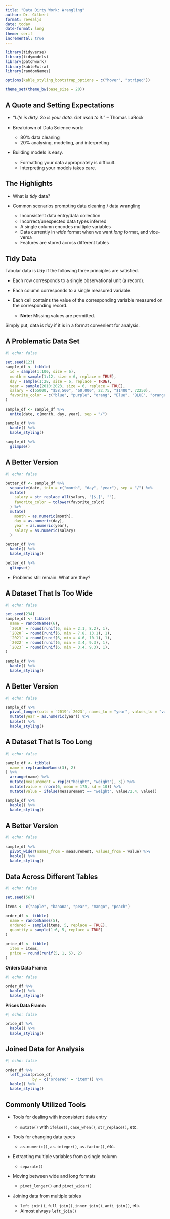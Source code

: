 ```yaml
---
title: "Data Dirty Work: Wrangling"
author: Dr. Gilbert
format: revealjs
date: today
date-format: long
theme: serif
incremental: true
---
```


```r
library(tidyverse)
library(tidymodels)
library(patchwork)
library(kableExtra)
library(randomNames)

options(kable_styling_bootstrap_options = c("hover", "striped"))

theme_set(theme_bw(base_size = 20))
```

## A Quote and Setting Expectations

+ "*Life is dirty. So is your data. Get used to it.*" -- Thomas LaRock

+ Breakdown of Data Science work:

  + 80% data cleaning
  + 20% analysing, modeling, and interpreting

+ Building models is easy.

  + Formatting your data appropriately is difficult.
  + Interpreting your models takes care.

## The Highlights

+ What is *tidy* data?
+ Common scenarios prompting data cleaning / data wrangling

  + Inconsistent data entry/data collection
  + Incorrect/unexpected data types inferred
  + A single column encodes multiple variables
  + Data currently in *wide* format when we want *long* format, and vice-versa
  + Features are stored across different tables

## Tidy Data

Tabular data is *tidy* if the following three principles are satisfied.

+ Each row corresponds to a single observational unit (a record).
+ Each column corresponds to a single measured variable.
+ Each cell contains the value of the corresponding variable measured on the corresponding record.

  + **Note:** Missing values are permitted.

Simply put, data is *tidy* if it is in a format convenient for analysis.

## A Problematic Data Set {.scrollable}

```r
#| echo: false

set.seed(123)
sample_df <- tibble(
  id = sample(1:100, size = 6),
  month = sample(1:12, size = 6, replace = TRUE),
  day = sample(1:28, size = 6, replace = TRUE),
  year = sample(2010:2023, size = 6, replace = TRUE),
  salary = c(55000, "$58,500", "60,000", 22.75, "$1400", 72250),
  favorite_color = c("blue", "purple", "orang", "Blue", "BLUE", "orange")
)

sample_df <- sample_df %>%
  unite(date, c(month, day, year), sep = "/")

sample_df %>%
  kable() %>%
  kable_styling()

sample_df %>% 
  glimpse()
```

## A Better Version {.scrollable}

```r
#| echo: false

better_df <- sample_df %>%
  separate(date, into = c("month", "day", "year"), sep = "/") %>%
  mutate(
    salary = str_replace_all(salary, "[$,]", ""),
    favorite_color = tolower(favorite_color)
  ) %>%
  mutate(
    month = as.numeric(month),
    day = as.numeric(day),
    year = as.numeric(year),
    salary = as.numeric(salary)
  ) 

better_df %>%
  kable() %>%
  kable_styling()

better_df %>%
  glimpse()
```

+ Problems still remain. What are they?

## A Dataset That Is Too Wide

```r
#| echo: false

set.seed(234)
sample_df <- tibble(
  name = randomNames(6),
  `2019` = round(runif(6, min = 2.1, 8.2), 1),
  `2020` = round(runif(6, min = 7.8, 13.1), 1),
  `2021` = round(runif(6, min = 4.6, 10.1), 1),
  `2022` = round(runif(6, min = 3.4, 9.3), 1),
  `2023` = round(runif(6, min = 3.4, 9.3), 1),
)

sample_df %>%
  kable() %>%
  kable_styling()
```

## A Better Version {.scrollable}

```r
#| echo: false

sample_df %>%
  pivot_longer(cols = `2019`:`2023`, names_to = "year", values_to = "value") %>%
  mutate(year = as.numeric(year)) %>%
  kable() %>%
  kable_styling()
```

## A Dataset That Is Too Long

```r
#| echo: false

sample_df <- tibble(
  name = rep(randomNames(3), 2)
) %>%
  arrange(name) %>%
  mutate(measurement = rep(c("height", "weight"), 3)) %>%
  mutate(value = rnorm(6, mean = 175, sd = 10)) %>%
  mutate(value = ifelse(measurement == "weight", value/2.4, value))

sample_df %>%
  kable() %>%
  kable_styling()
```

## A Better Version

```r
#| echo: false

sample_df %>%
  pivot_wider(names_from = measurement, values_from = value) %>%
  kable() %>%
  kable_styling()
```

## Data Across Different Tables {.scrollable}

```r
#| echo: false

set.seed(567)

items <- c("apple", "banana", "pear", "mango", "peach")

order_df <- tibble(
  name = randomNames(5),
  ordered = sample(items, 5, replace = TRUE),
  quantity = sample(1:6, 5, replace = TRUE)
)

price_df <- tibble(
  item = items,
  price = round(runif(5, 1, 5), 2)
)
```

**Orders Data Frame:**

```r
#| echo: false

order_df %>%
  kable() %>%
  kable_styling()
```

**Prices Data Frame:**

```r
#| echo: false

price_df %>%
  kable() %>%
  kable_styling()
```

## Joined Data for Analysis

```r
#| echo: false

order_df %>%
  left_join(price_df,
            by = c("ordered" = "item")) %>%
  kable() %>%
  kable_styling()
```

## Commonly Utilized Tools {.smaller}

+ Tools for dealing with inconsistent data entry
  + `mutate()` with `ifelse()`, `case_when()`, `str_replace()`, etc.

+ Tools for changing data types

  + `as.numeric()`, `as.integer()`, `as.factor()`, etc.
  
+ Extracting multiple variables from a single column
  
  + `separate()`

+ Moving between wide and long formats

  + `pivot_longer()` and `pivot_wider()`
  
+ Joining data from multiple tables

  + `left_join()`, `full_join()`, `inner_join()`, `anti_join()`, etc.
  + Almost always `left_join()`

